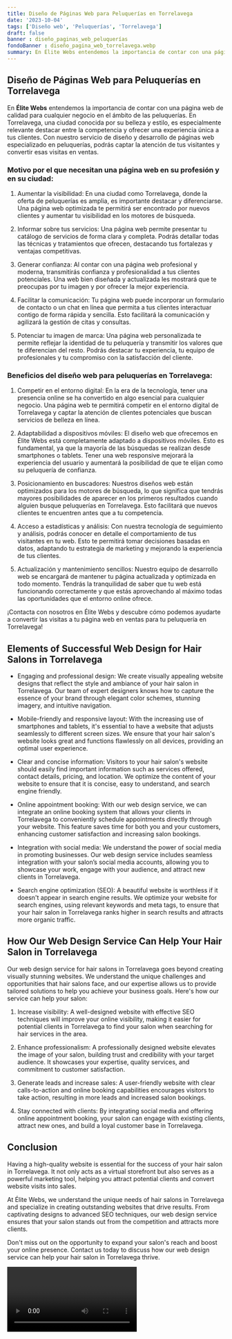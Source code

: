 ```yaml
---
title: Diseño de Páginas Web para Peluquerías en Torrelavega
date: '2023-10-04'
tags: ['Diseño web', 'Peluquerías', 'Torrelavega']
draft: false
banner : diseño_paginas_web_peluquerías
fondoBanner : diseño_pagina_web_torrelavega.webp
summary: En Élite Webs entendemos la importancia de contar con una página web de calidad para cualquier negocio en el ámbito de las peluquerías. En Torrelavega, una ciudad conocida por su belleza y estilo, es especialmente relevante destacar entre la competencia y ofrecer una experiencia única a tus clientes. Con nuestro servicio de diseño y desarrollo de páginas web especializado en peluquerías, podrás captar la atención de tus visitantes y convertir esas visitas en ventas.
---
```


## Diseño de Páginas Web para Peluquerías en Torrelavega

En **Élite Webs** entendemos la importancia de contar con una página web de calidad para cualquier negocio en el ámbito de las peluquerías. En Torrelavega, una ciudad conocida por su belleza y estilo, es especialmente relevante destacar entre la competencia y ofrecer una experiencia única a tus clientes. Con nuestro servicio de diseño y desarrollo de páginas web especializado en peluquerías, podrás captar la atención de tus visitantes y convertir esas visitas en ventas.

### Motivo por el que necesitan una página web en su profesión y en su ciudad:

1. Aumentar la visibilidad: En una ciudad como Torrelavega, donde la oferta de peluquerías es amplia, es importante destacar y diferenciarse. Una página web optimizada te permitirá ser encontrado por nuevos clientes y aumentar tu visibilidad en los motores de búsqueda.

2. Informar sobre tus servicios: Una página web permite presentar tu catálogo de servicios de forma clara y completa. Podrás detallar todas las técnicas y tratamientos que ofrecen, destacando tus fortalezas y ventajas competitivas.

3. Generar confianza: Al contar con una página web profesional y moderna, transmitirás confianza y profesionalidad a tus clientes potenciales. Una web bien diseñada y actualizada les mostrará que te preocupas por tu imagen y por ofrecer la mejor experiencia.

4. Facilitar la comunicación: Tu página web puede incorporar un formulario de contacto o un chat en línea que permita a tus clientes interactuar contigo de forma rápida y sencilla. Esto facilitará la comunicación y agilizará la gestión de citas y consultas.

5. Potenciar tu imagen de marca: Una página web personalizada te permite reflejar la identidad de tu peluquería y transmitir los valores que te diferencian del resto. Podrás destacar tu experiencia, tu equipo de profesionales y tu compromiso con la satisfacción del cliente.

### Beneficios del diseño web para peluquerías en Torrelavega:

1. Competir en el entorno digital: En la era de la tecnología, tener una presencia online se ha convertido en algo esencial para cualquier negocio. Una página web te permitirá competir en el entorno digital de Torrelavega y captar la atención de clientes potenciales que buscan servicios de belleza en línea.

2. Adaptabilidad a dispositivos móviles: El diseño web que ofrecemos en Élite Webs está completamente adaptado a dispositivos móviles. Esto es fundamental, ya que la mayoría de las búsquedas se realizan desde smartphones o tablets. Tener una web responsive mejorará la experiencia del usuario y aumentará la posibilidad de que te elijan como su peluquería de confianza.

3. Posicionamiento en buscadores: Nuestros diseños web están optimizados para los motores de búsqueda, lo que significa que tendrás mayores posibilidades de aparecer en los primeros resultados cuando alguien busque peluquerías en Torrelavega. Esto facilitará que nuevos clientes te encuentren antes que a tu competencia.

4. Acceso a estadísticas y análisis: Con nuestra tecnología de seguimiento y análisis, podrás conocer en detalle el comportamiento de tus visitantes en tu web. Esto te permitirá tomar decisiones basadas en datos, adaptando tu estrategia de marketing y mejorando la experiencia de tus clientes.

5. Actualización y mantenimiento sencillos: Nuestro equipo de desarrollo web se encargará de mantener tu página actualizada y optimizada en todo momento. Tendrás la tranquilidad de saber que tu web está funcionando correctamente y que estás aprovechando al máximo todas las oportunidades que el entorno online ofrece.

¡Contacta con nosotros en Élite Webs y descubre cómo podemos ayudarte a convertir las visitas a tu página web en ventas para tu peluquería en Torrelavega!

<GifSeo />

<Cta />

## Elements of Successful Web Design for Hair Salons in Torrelavega

- Engaging and professional design: We create visually appealing website designs that reflect the style and ambiance of your hair salon in Torrelavega. Our team of expert designers knows how to capture the essence of your brand through elegant color schemes, stunning imagery, and intuitive navigation.

- Mobile-friendly and responsive layout: With the increasing use of smartphones and tablets, it's essential to have a website that adjusts seamlessly to different screen sizes. We ensure that your hair salon's website looks great and functions flawlessly on all devices, providing an optimal user experience.

- Clear and concise information: Visitors to your hair salon's website should easily find important information such as services offered, contact details, pricing, and location. We optimize the content of your website to ensure that it is concise, easy to understand, and search engine friendly.

- Online appointment booking: With our web design service, we can integrate an online booking system that allows your clients in Torrelavega to conveniently schedule appointments directly through your website. This feature saves time for both you and your customers, enhancing customer satisfaction and increasing salon bookings.

- Integration with social media: We understand the power of social media in promoting businesses. Our web design service includes seamless integration with your salon’s social media accounts, allowing you to showcase your work, engage with your audience, and attract new clients in Torrelavega.

- Search engine optimization (SEO): A beautiful website is worthless if it doesn't appear in search engine results. We optimize your website for search engines, using relevant keywords and meta tags, to ensure that your hair salon in Torrelavega ranks higher in search results and attracts more organic traffic.

## How Our Web Design Service Can Help Your Hair Salon in Torrelavega

Our web design service for hair salons in Torrelavega goes beyond creating visually stunning websites. We understand the unique challenges and opportunities that hair salons face, and our expertise allows us to provide tailored solutions to help you achieve your business goals. Here's how our service can help your salon:

1. Increase visibility: A well-designed website with effective SEO techniques will improve your online visibility, making it easier for potential clients in Torrelavega to find your salon when searching for hair services in the area.

2. Enhance professionalism: A professionally designed website elevates the image of your salon, building trust and credibility with your target audience. It showcases your expertise, quality services, and commitment to customer satisfaction.

3. Generate leads and increase sales: A user-friendly website with clear calls-to-action and online booking capabilities encourages visitors to take action, resulting in more leads and increased salon bookings.

4. Stay connected with clients: By integrating social media and offering online appointment booking, your salon can engage with existing clients, attract new ones, and build a loyal customer base in Torrelavega.

## Conclusion

Having a high-quality website is essential for the success of your hair salon in Torrelavega. It not only acts as a virtual storefront but also serves as a powerful marketing tool, helping you attract potential clients and convert website visits into sales.

At Élite Webs, we understand the unique needs of hair salons in Torrelavega and specialize in creating outstanding websites that drive results. From captivating designs to advanced SEO techniques, our web design service ensures that your salon stands out from the competition and attracts more clients.

Don't miss out on the opportunity to expand your salon's reach and boost your online presence. Contact us today to discuss how our web design service can help your hair salon in Torrelavega thrive.

<Video />

<CtaBot job='Peluquerías' city='Torrelavega'/>

<Gmaps query='Torrelavega+españa+maps' />